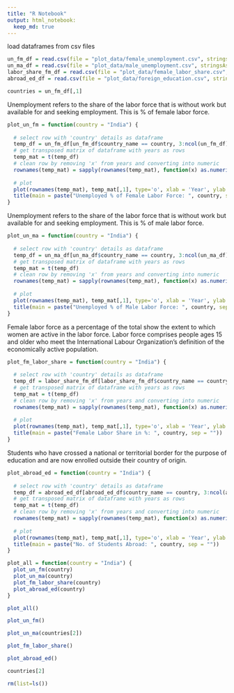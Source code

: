 ```yaml
---
title: "R Notebook"
output: html_notebook: 
  keep_md: true
---
```




load dataframes from csv files
```r
un_fm_df = read.csv(file = "plot_data/female_unemployment.csv", stringsAsFactors = FALSE)
un_ma_df = read.csv(file = "plot_data/male_unemployment.csv", stringsAsFactors = FALSE)
labor_share_fm_df = read.csv(file = "plot_data/female_labor_share.csv", stringsAsFactors = FALSE)
abroad_ed_df = read.csv(file = "plot_data/foreign_education.csv", stringsAsFactors = FALSE)
```

```r
countries = un_fm_df[,1]
```


Unemployment refers to the share of the labor force that is without work but available for and seeking employment. This is % of female labor force.
```r
plot_un_fm = function(country = "India") {
  
  # select row with 'country' details as dataframe
  temp_df = un_fm_df[un_fm_df$country_name == country, 3:ncol(un_fm_df)]
  # get transposed matrix of dataframe with years as rows
  temp_mat = t(temp_df)
  # clean row by removing 'x' from years and converting into numeric
  rownames(temp_mat) = sapply(rownames(temp_mat), function(x) as.numeric(gsub("x", "", x)))
  
  # plot
  plot(rownames(temp_mat), temp_mat[,1], type='o', xlab = 'Year', ylab = '% Unemployed Female')
  title(main = paste("Unemployed % of Female Labor Force: ", country, sep = ""))
}
```


Unemployment refers to the share of the labor force that is without work but available for and seeking employment. This is % of male labor force.
```r

plot_un_ma = function(country = "India") {
  
  # select row with 'country' details as dataframe
  temp_df = un_ma_df[un_ma_df$country_name == country, 3:ncol(un_ma_df)]
  # get transposed matrix of dataframe with years as rows
  temp_mat = t(temp_df)
  # clean row by removing 'x' from years and converting into numeric
  rownames(temp_mat) = sapply(rownames(temp_mat), function(x) as.numeric(gsub("x", "", x)))
  
  # plot
  plot(rownames(temp_mat), temp_mat[,1], type='o', xlab = 'Year', ylab = '% Unemployed Male')
  title(main = paste("Unemployed % of Male Labor Force: ", country, sep = ""))
}
```


Female labor force as a percentage of the total show the extent to which women are active in the labor force. Labor force comprises people ages 15 and older who meet the International Labour Organization's definition of the economically active population.
```r

plot_fm_labor_share = function(country = "India") {
  
  # select row with 'country' details as dataframe
  temp_df = labor_share_fm_df[labor_share_fm_df$country_name == country, 3:ncol(labor_share_fm_df)]
  # get transposed matrix of dataframe with years as rows
  temp_mat = t(temp_df)
  # clean row by removing 'x' from years and converting into numeric
  rownames(temp_mat) = sapply(rownames(temp_mat), function(x) as.numeric(gsub("x", "", x)))
  
  # plot
  plot(rownames(temp_mat), temp_mat[,1], type='o', xlab = 'Year', ylab = 'Female Share in %')
  title(main = paste("Female Labor Share in %: ", country, sep = ""))
}
```


Students who have crossed a national or territorial border for the purpose of education and are now enrolled outside their country of origin.
```r

plot_abroad_ed = function(country = "India") {
  
  # select row with 'country' details as dataframe
  temp_df = abroad_ed_df[abroad_ed_df$country_name == country, 3:ncol(abroad_ed_df)]
  # get transposed matrix of dataframe with years as rows
  temp_mat = t(temp_df)
  # clean row by removing 'x' from years and converting into numeric
  rownames(temp_mat) = sapply(rownames(temp_mat), function(x) as.numeric(gsub("x", "", x)))
  
  # plot
  plot(rownames(temp_mat), temp_mat[,1], type='o', xlab = 'Year', ylab = 'Students')
  title(main = paste("No. of Students Abroad: ", country, sep = ""))
}
```


```r
plot_all = function(country = "India") {
  plot_un_fm(country)
  plot_un_ma(country)
  plot_fm_labor_share(country)
  plot_abroad_ed(country)
}
```


```r
plot_all()
```



```r
plot_un_fm()
```

```r
plot_un_ma(countries[2])
```



```r
plot_fm_labor_share()
```


```r
plot_abroad_ed()
```




```r
countries[2]
```












```r
rm(list=ls())
```

